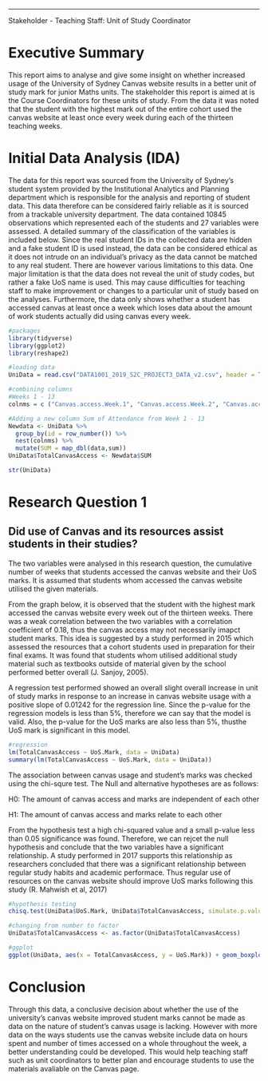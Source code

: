 
---

Stakeholder - Teaching Staff: Unit of Study Coordinator

# Executive Summary
This report aims to analyse and give some insight on whether increased usage of the University of Sydney Canvas website results in a better unit of study mark for junior Maths units. The stakeholder this report is aimed at is the Course Coordinators for these units of study. From the data it was noted that the student with the highest mark out of the entire cohort used the canvas website at least once every week during each of the thirteen teaching weeks. 

# Initial Data Analysis (IDA)

The data for this report was sourced from the University of Sydney’s student system provided by the Institutional Analytics and Planning department which is responsible for the analysis and reporting of student data. This data therefore can be considered fairly reliable as it is sourced from a trackable university department. The data contained 10845 observations which represented each of the students and 27 variables were assessed. A detailed summary of the classification of the variables is included below. Since the real student IDs in the collected data are hidden and a fake student ID is used instead, the data can be considered ethical as it does not intrude on an individual’s privacy as the data cannot be matched to any real student. There are however various limitations to this data. One major limitation is that the data does not reveal the unit of study codes, but rather a fake UoS name is used. This may cause difficulties for teaching staff to make improvement or changes to a particular unit of study based on the analyses. Furthermore, the data only shows whether a student has accessed canvas at least once a week which loses data about the amount of work students actually did using canvas every week.

```{r}
#packages
library(tidyverse)
library(ggplot2)
library(reshape2)

#loading data
UniData = read.csv("DATA1001_2019_S2C_PROJECT3_DATA_v2.csv", header = TRUE)

#combining columns
#Weeks 1 - 13 
colnms = c ("Canvas.access.Week.1", "Canvas.access.Week.2", "Canvas.access.Week.3", "Canvas.access.Week.4", "Canvas.access.Week.5", "Canvas.access.Week.6", "Canvas.access.Week.7", "Canvas.access.Week.8", "Canvas.access.Week.9", "Canvas.access.Week.10", "Canvas.access.Week.11", "Canvas.access.Week.12", "Canvas.access.Week.13")

#Adding a new column Sum of Attendance from Week 1 - 13
Newdata <- UniData %>%
  group_by(id = row_number()) %>%
  nest(colnms) %>%
  mutate(SUM = map_dbl(data,sum))
UniData$TotalCanvasAccess <- Newdata$SUM

str(UniData)
```

# Research Question 1
## Did use of Canvas and its resources assist students in their studies?

The two variables were analysed in this research question, the cumulative number of weeks that students accessed the canvas website and their UoS marks. It is assumed that students whom accessed the canvas website utilised the given materials. 

From the graph below, it is observed that the student with the highest mark accessed the canvas website every week out of the thirteen weeks. There was a weak correlation between the two variables with a correlation coefficient of 0.18, thus the canvas access may not necessarily imapct student marks.  This idea is suggested by a study performed in 2015 which assessed the resources that a cohort students used in preparation for their final exams. It was found that students whom utilised additional study material such as textbooks outside of material given by the school performed better overall (J. Sanjoy, 2005). 

A regression test performed showed an overall slight overall increase in unit of study marks in response to an increase in canvas website usage with a positive slope of 0.01242 for the regression line. Since the p-value for the regression models is less than 5%, therefore we can say that the model is valid. Also, the p-value for the UoS marks are also less than 5%, thusthe UoS mark is significant in this model. 
```{r}
#regression
lm(TotalCanvasAccess ~ UoS.Mark, data = UniData)
summary(lm(TotalCanvasAccess ~ UoS.Mark, data = UniData))
```
The association between canvas usage and student's marks was checked using the chi-squre test. The Null and alternative hypotheses are as follows: 

H0: The amount of canvas access and marks are independent of each other

H1: The amount of canvas access and marks relate to each other

From the hypothesis test a high chi-squared value and a small p-value less than 0.05 significance was found. Therefore, we can rejcet the null hypothesis and conclude that the two variables have a significant relationship. A study performed in 2017 supports this relationship as researchers concluded that there was a significant relationship between regular study habits and academic performace. Thus regular use of resources on the canvas website should improve UoS marks following this study (R. Mahwish et al, 2017)
```{r}
#hypothesis testing
chisq.test(UniData$UoS.Mark, UniData$TotalCanvasAccess, simulate.p.value = TRUE)
```

```{r}
#changing from number to factor
UniData$TotalCanvasAccess <- as.factor(UniData$TotalCanvasAccess)

#ggplot
ggplot(UniData, aes(x = TotalCanvasAccess, y = UoS.Mark)) + geom_boxplot(fill = "cadetblue2", color = "black") + theme(panel.background = element_rect(fill = "white", color = "black")) + xlab("Total Number of Weeks of Canvas Access") + ylab("Unit of Study Mark") + ggtitle("Plot of Student's Canvas Access and UoS Mark in Junior Maths Units")
```

# Conclusion
Through this data, a conclusive decision about whether the use of the university's canvas website improved student marks cannot be made as data on the nature of student's canvas usage is lacking. However with more data on the ways students use the canvas website include data on hours spent and number of times accessed on a whole throughout the week, a better understanding could be developed. This would help teaching staff such as unit coordinators to better plan and encourage students to use the materials avaliable on the Canvas page.

